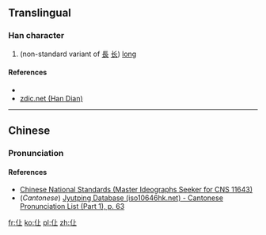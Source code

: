 ==Translingual==

===Han character===
{{Han char|rn=9|rad=人|as=03|sn=5|four=2121<sub>0</sub>|canj=人卜一 (OYM)|ids=⿰[[亻]][[上]]}}

# (non-standard variant of [[長]] [[长]]) [[long]]

====References====
* {{Han ref|kx=0094.051|hdz=10113.051|uh=4EE9|ud=20201|bh=C967|bd=51559}}
*[http://www.zdic.net/zd/zi/ZdicE4ZdicBBZdicA9.htm zdic.net (Han Dian)]

----

==Chinese==
{{zh-hanzi-box|[[仩]]}}

===Pronunciation===
{{zh-pron
|m=shàng,cháng
|c=coeng4
|mc=
|oc=
|ma=
|cat=a
}}

====References====
*[http://www.cns11643.gov.tw/AIDB/query_general_view.do?page=2&code=2147 Chinese National Standards (Master Ideographs Seeker for CNS 11643)]
*(''Cantonese'') [http://www.iso10646hk.net/jp/document/download.jsp Jyutping Database (iso10646hk.net) - Cantonese Pronunciation List (Part 1), p. 63]

[[fr:仩]]
[[ko:仩]]
[[pl:仩]]
[[zh:仩]]